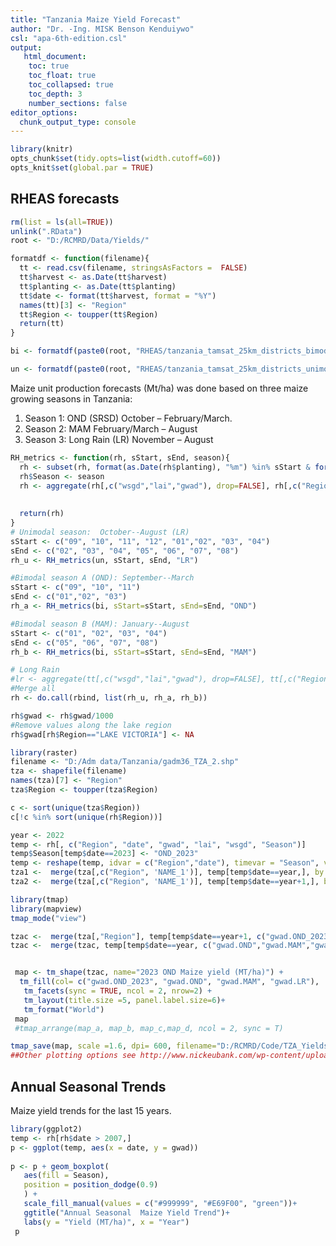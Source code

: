 ```yaml
---
title: "Tanzania Maize Yield Forecast"
author: "Dr. -Ing. MISK Benson Kenduiywo"
csl: "apa-6th-edition.csl"
output: 
   html_document:
    toc: true
    toc_float: true
    toc_collapsed: true
    toc_depth: 3
    number_sections: false
editor_options: 
  chunk_output_type: console
---
```


```r
library(knitr)
opts_chunk$set(tidy.opts=list(width.cutoff=60))
opts_knit$set(global.par = TRUE)
```

## RHEAS forecasts

<!-- Load and aggregate RHEAS simulated Leaf Area Index (LAI), Water stress and Grain Weight Average Dry (GWAD) across different ensembles. Extract year from dates (we will use harvest year). -->

```r
rm(list = ls(all=TRUE))
unlink(".RData")
root <- "D:/RCMRD/Data/Yields/"

formatdf <- function(filename){
  tt <- read.csv(filename, stringsAsFactors =  FALSE)
  tt$harvest <- as.Date(tt$harvest)
  tt$planting <- as.Date(tt$planting)
  tt$date <- format(tt$harvest, format = "%Y")
  names(tt)[3] <- "Region"
  tt$Region <- toupper(tt$Region)
  return(tt)
}

bi <- formatdf(paste0(root, "RHEAS/tanzania_tamsat_25km_districts_bimod_dssatTable_2000_2022_100kg.csv"))

un <- formatdf(paste0(root, "RHEAS/tanzania_tamsat_25km_districts_unimod_dssatTable_2000_2022_100kg.csv"))
```


Maize unit production forecasts (Mt/ha) was done based on 
three maize growing seasons in Tanzania:

1) Season 1: OND (SRSD) October -- February/March.
2) Season 2: MAM February/March -- August 
3) Season 3: Long Rain (LR) November -- August 

<!-- So we will aggregate the metrics and yield forecast per district with this condition using the function `RH_metrics`. -->

```r
RH_metrics <- function(rh, sStart, sEnd, season){
  rh <- subset(rh, format(as.Date(rh$planting), "%m") %in% sStart & format(as.Date(rh$harvest), "%m") %in% sEnd)
  rh$Season <- season
  rh <- aggregate(rh[,c("wsgd","lai","gwad"), drop=FALSE], rh[,c("Region","date", "Season"), drop=FALSE], mean, na.rm=T)
  
  
  return(rh)
}
# Unimodal season:  October--August (LR)
sStart <- c("09", "10", "11", "12", "01","02", "03", "04")
sEnd <- c("02", "03", "04", "05", "06", "07", "08")
rh_u <- RH_metrics(un, sStart, sEnd, "LR")

#Bimodal season A (OND): September--March
sStart <- c("09", "10", "11")
sEnd <- c("01","02", "03")
rh_a <- RH_metrics(bi, sStart=sStart, sEnd=sEnd, "OND")

#Bimodal season B (MAM): January--August
sStart <- c("01", "02", "03", "04")
sEnd <- c("05", "06", "07", "08")
rh_b <- RH_metrics(bi, sStart=sStart, sEnd=sEnd, "MAM")

# Long Rain
#lr <- aggregate(tt[,c("wsgd","lai","gwad"), drop=FALSE], tt[,c("Region","date"), drop=FALSE], mean, na.rm=T)
#Merge all
rh <- do.call(rbind, list(rh_u, rh_a, rh_b))

```

<!-- Convert RHEAS yields from kg/ha to MT/ha. -->

```r
rh$gwad <- rh$gwad/1000
#Remove values along the lake region
rh$gwad[rh$Region=="LAKE VICTORIA"] <- NA
```


<!-- ## Visualization -->

<!-- Add shapefile for visualization. -->

```r
library(raster)
filename <- "D:/Adm data/Tanzania/gadm36_TZA_2.shp"
tza <- shapefile(filename)
names(tza)[7] <- "Region"
tza$Region <- toupper(tza$Region)
```


<!-- Check and format Region names to be consistent in both the RHEAS and administrative boundaries. Here we check which regions are mission from RHEAS predictions. -->

```r
c <- sort(unique(tza$Region))
c[!c %in% sort(unique(rh$Region))]
```

<!-- Merge RHEAS and Admin data. -->
 
```r
year <- 2022
temp <- rh[, c("Region", "date", "gwad", "lai", "wsgd", "Season")]
temp$Season[temp$date==2023] <- "OND_2023"
temp <- reshape(temp, idvar = c("Region","date"), timevar = "Season", v.names  = c("gwad", "lai", "wsgd"),direction = "wide")
tza1 <-  merge(tza[,c("Region", 'NAME_1')], temp[temp$date==year,], by = "Region", duplicateGeoms=TRUE)
tza2 <-  merge(tza[,c("Region", 'NAME_1')], temp[temp$date==year+1,], by = "Region", duplicateGeoms=TRUE)

```


<!-- ### Map of yields -->

<!-- Visualize RHEAS predicted yields spatially for *all seasons*.  -->

```r
library(tmap)
library(mapview)
tmap_mode("view")

tzac <-  merge(tza[,"Region"], temp[temp$date==year+1, c("gwad.OND_2023","Region")], by = "Region")
tzac <-  merge(tzac, temp[temp$date==year, c("gwad.OND","gwad.MAM","gwad.LR","Region")], by = "Region")


 map <- tm_shape(tzac, name="2023 OND Maize yield (MT/ha)") +
  tm_fill(col= c("gwad.OND_2023", "gwad.OND", "gwad.MAM", "gwad.LR"),   title=c("2023 OND Yield (MT/ha)", "2022 OND Yield (MT/ha)", "2022 MAM Yield (MT/ha)", "2022 LR Yield (MT/ha)"), textNA = "No data", breaks = seq(0.4,4, 0.6)) +
   tm_facets(sync = TRUE, ncol = 2, nrow=2) +
   tm_layout(title.size =5, panel.label.size=6)+
   tm_format("World")
 map 
 #tmap_arrange(map_a, map_b, map_c,map_d, ncol = 2, sync = T)

tmap_save(map, scale =1.6, dpi= 600, filename="D:/RCMRD/Code/TZA_Yields_2022.png")
##Other plotting options see http://www.nickeubank.com/wp-content/uploads/2015/10/RGIS3_MakingMaps_part1_mappingVectorData.html#multiple-layers-with-spplot
```



## Annual Seasonal Trends

Maize yield trends for the last 15 years.
 
```r
library(ggplot2)
temp <- rh[rh$date > 2007,]
p <- ggplot(temp, aes(x = date, y = gwad))
 
p <- p + geom_boxplot(
   aes(fill = Season),
   position = position_dodge(0.9) 
   ) +
   scale_fill_manual(values = c("#999999", "#E69F00", "green"))+
   ggtitle("Annual Seasonal  Maize Yield Trend")+
   labs(y = "Yield (MT/ha)", x = "Year")
 p

```
 

